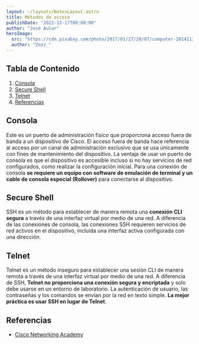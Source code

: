 ---
layout: ~/layouts/NotesLayout.astro
title: Métodos de acceso
publishDate: "2022-12-17T00:00:00"
author: "José Aular"
heroImage:
  src: "https://cdn.pixabay.com/photo/2017/01/27/20/07/computer-2014113_960_720.jpg"
  author: "Zozz_"
---


## Tabla de Contenido

1.  [Consola](/notes/metodos-acceso#consola)
2.  [Secure Shell](/notes/metodos-acceso#secure-shell)
3.  [Telnet](/notes/metodos-acceso#telnet)
4.  [Referencias](/notes/metodos-acceso#referencias)

## Consola

Este es un puerto de administración físico que proporciona acceso fuera de banda a un dispositivo de Cisco. El acceso fuera de banda hace referencia al acceso por un canal de administración exclusivo que se usa únicamente con fines de mantenimiento del dispositivo. La ventaja de usar un puerto de consola es que el dispositivo es accesible incluso si no hay servicios de red configurados, como realizar la configuración inicial. Para una conexión de consola **se requiere un equipo con software de emulación de terminal y un cable de consola especial (Rollover)** para conectarse al dispositivo.

## Secure Shell

SSH es un método para establecer de manera remota una **conexión CLI segura** a través de una interfaz virtual por medio de una red. A diferencia de las conexiones de consola, las conexiones SSH requieren servicios de red activos en el dispositivo, incluida una interfaz activa configurada con una dirección.

## Telnet

Telnet es un método inseguro para establecer una sesión CLI de manera remota a través de una interfaz virtual por medio de una red. A diferencia de SSH, **Telnet no proporciona una conexión segura y encriptada** y solo debe usarse en un entorno de laboratorio. La autenticación de usuario, las contraseñas y los comandos se envían por la red en texto simple. **La mejor práctica es usar SSH en lugar de Telnet**.

## Referencias

- [Cisco Networking Academy](https://www.netacad.com/)

